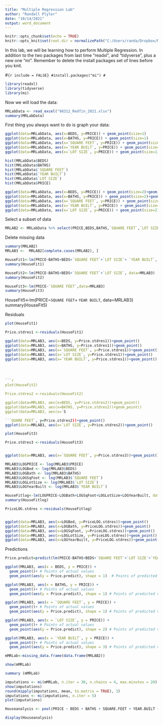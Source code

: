 ```yaml
---
title: "Multiple Regression Lab"
author: "Randall Plyler"
date: "10/14/2021"
output: word_document
---
```


```r
knitr::opts_chunk$set(echo = TRUE)
knitr::opts_knit$set(root.dir = normalizePath("C:/Users/randa/Dropbox/Masters/Autumn/TBANLT 540 Applied Regression Analysis/Module 2"))
```

In this lab, we will be learning how to perform Multiple Regression. In addition to the two packages from last time "readxl", and "tidyverse", plus a new one "mi". Remember to delete the install packages set of lines before you knit. 


#```{r include = FALSE}
#install.packages("mi")
#```


```r
library(readxl)
library(tidyverse)
library(mi)
```

Now we will load the data:

```r
MRLabData <- read_excel("98312_Redfin_2021.xlsx")
summary(MRLabData)
```

First thing you always want to do is graph your data:


```r
ggplot(data=MRLabData, aes(x=BEDS, y=PRICE)) + geom_point(size=1)
ggplot(data=MRLabData, aes(x=BATHS, y=PRICE)) + geom_point(size=1)
ggplot(data=MRLabData, aes(x=`SQUARE FEET`, y=PRICE)) + geom_point(size=1)
ggplot(data=MRLabData, aes(x=`YEAR BUILT`, y=PRICE)) + geom_point(size=1) + xlim(1900, 2022) 
ggplot(data=MRLabData, aes(x=`LOT SIZE`, y=PRICE)) + geom_point(size=1) + xlim(0, 28000)

```


```r
hist(MRLabData$BEDS)
hist(MRLabData$BATHS)
hist(MRLabData$`SQUARE FEET`)
hist(MRLabData$`YEAR BUILT`)
hist(MRLabData$`LOT SIZE`)
hist(MRLabData$PRICE)
```

```r
ggplot(data=MRLabData, aes(x=BEDS, y=PRICE)) + geom_point(size=2)+geom_smooth()
ggplot(data=MRLabData, aes(x=BATHS, y=PRICE)) + geom_point(size=2)+geom_smooth()
ggplot(data=MRLabData, aes(x=`SQUARE FEET`, y=PRICE)) + geom_point(size=2)+geom_smooth()
ggplot(data=MRLabData, aes(x=`YEAR BUILT`, y=PRICE)) + geom_point(size=2)+geom_smooth() + geom_point(size=1) + xlim(1900, 2022) 
ggplot(data=MRLabData, aes(x=`LOT SIZE`, y=PRICE)) + geom_point(size=2)+geom_smooth() + geom_point(size=1) + xlim(400, 28000)

```

Select a subset of data

```r
MRLAB2 <- MRLabData %>% select(PRICE,BEDS,BATHS,`SQUARE FEET`,`LOT SIZE`,`YEAR BUILT`)

```


Delete missing data

```r
summary(MRLAB2)
MRLAB3 <-  MRLAB2[complete.cases(MRLAB2), ]
```


```r

HouseFit1<-lm(PRICE~BATHS+BEDS+`SQUARE FEET`+`LOT SIZE`+ `YEAR BUILT`, data=MRLAB3)
summary(HouseFit1)
```



```r
HouseFit2<-lm(PRICE~BATHS+BEDS+`SQUARE FEET`+`LOT SIZE`, data=MRLAB3)
summary(HouseFit2)
```


```r
HouseFit3<-lm(PRICE~`SQUARE FEET`,data=MRLAB3)
summary(HouseFit3)
```

HouseFit5<-lm(PRICE~`SQUARE FEET`+ `YEAR BUILT`, data=MRLAB3)
summary(HouseFit5)




Residuals

```r

plot(HouseFit1)

Price.stdres1 <-residuals(HouseFit1)

ggplot(data=MRLAB3, aes(x=BEDS, y=Price.stdres1))+geom_point()
ggplot(data=MRLAB3, aes(x=BATHS, y=Price.stdres1))+geom_point()
ggplot(data=MRLAB3, aes(x=`SQUARE FEET`, y=Price.stdres1))+geom_point()
ggplot(data=MRLAB3, aes(x=`LOT SIZE`, y=Price.stdres1))+geom_point()
ggplot(data=MRLAB3, aes(x=`YEAR BUILT`, y=Price.stdres1))+geom_point()




```r
plot(HouseFit2)

Price.stdres2 <-residuals(HouseFit2)

ggplot(data=MRLAB3, aes(x=BEDS, y=Price.stdres2))+geom_point()
ggplot(data=MRLAB3, aes(x=BATHS, y=Price.stdres2))+geom_point()
ggplot(data=MRLAB3, aes(x=`S

```QUARE FEET`, y=Price.stdres2))+geom_point()
ggplot(data=MRLAB3, aes(x=`LOT SIZE`, y=Price.stdres2))+geom_point()

```


```r
plot(HouseFit3)

Price.stdres3 <-residuals(HouseFit3)


ggplot(data=MRLAB3, aes(x=`SQUARE FEET`, y=Price.stdres3))+geom_point()

```


```r
MRLAB3$LOGPRICE <- log(MRLAB3$PRICE)
MRLAB3$LOGBed <- log(MRLAB3$BEDS)
MRLAB3$LOGBath <- log(MRLAB3$BATHS)
MRLAB3$LOGSqFoot <- log(MRLAB3$`SQUARE FEET`)
MRLAB3$LOGLotSize <- log(MRLAB3$`LOT SIZE`)
MRLAB3$LOGYearBuilt <- log(MRLAB3$`YEAR BUILT`)
```


```r

HouseFitlog<-lm(LOGPRICE~LOGBath+LOGSqFoot+LOGLotSize+LOGYearBuilt, data=MRLAB3)
summary(HouseFitlog)
```

```r
PriceLOG.stdres <-residuals(HouseFitlog)


ggplot(data=MRLAB3, aes(x=LOGBed, y=PriceLOG.stdres))+geom_point()
ggplot(data=MRLAB3, aes(x=LOGBath, y=PriceLOG.stdres))+geom_point()
ggplot(data=MRLAB3, aes(x=LOGSqFoot, y=PriceLOG.stdres))+geom_point()
ggplot(data=MRLAB3, aes(x=LOGLotSize, y=PriceLOG.stdres))+geom_point()
ggplot(data=MRLAB3, aes(x=LOGYearBuilt, y=PriceLOG.stdres))+geom_point()
```
Predictions

```r
Price.predict=predict(lm(PRICE~BATHS+BEDS+`SQUARE FEET`+`LOT SIZE`+`YEAR BUILT`, data=MRLAB3))

```


```r
ggplot(MRLAB3, aes(x = BEDS, y = PRICE)) +
  geom_point()+ # Points of actual values
  geom_point(aes(y = Price.predict), shape = 1)  # Points of predicted values

ggplot(MRLAB3, aes(x = BATHS, y = PRICE)) +
  geom_point()+ # Points of actual values
  geom_point(aes(y = Price.predict), shape = 1) # Points of predicted values

ggplot(MRLAB3, aes(x = `SQUARE FEET`, y = PRICE)) +
  geom_point()+ # Points of actual values
  geom_point(aes(y = Price.predict), shape = 1) # Points of predicted values

ggplot(MRLAB3, aes(x = `LOT SIZE`, y = PRICE)) +
  geom_point()+ # Points of actual values
  geom_point(aes(y = Price.predict), shape = 2) # Points of predicted values

ggplot(MRLAB3, aes(x = `YEAR BUILT`, y = PRICE)) +
  geom_point()+ # Points of actual values
  geom_point(aes(y = Price.predict), shape = 3) # Points of predicted values


```
```r
mMRLab<-missing_data.frame(data.frame(MRLAB2))

show(mMRLab)

summary (mMRLab)

imputations <- mi(mMRLab, n.iter = 30, n.chains = 4, max.minutes = 20) 
show(imputations)
round(mipply(imputations, mean, to.matrix = TRUE), 3)
imputations <- mi(imputations, n.iter = 5)
plot(imputations)

Houseanalysis <- pool(PRICE ~ BEDS + BATHS + SQUARE.FEET + YEAR.BUILT + LOT.SIZE, data = imputations, m = 5)

display(Houseanalysis)
```


